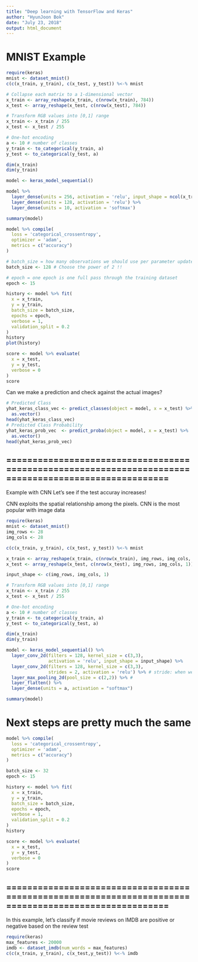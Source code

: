 ---
title: "Deep learning with TensorFlow and Keras"
author: "HyunJoon Bok"
date: "July 23, 2018"
output: html_document
---

# MNIST Example
```{r}
require(keras)
mnist <- dataset_mnist()
c(c(x_train, y_train), c(x_test, y_test)) %<-% mnist 

# Collapse each matrix to a 1-dimensional vector
x_train <- array_reshape(x_train, c(nrow(x_train), 784))
x_test <- array_reshape(x_test, c(nrow(x_test), 784))

# Transform RGB values into [0,1] range
x_train <- x_train / 255
x_test <- x_test / 255

# One-hot encoding
a <- 10 # number of classes
y_train <- to_categorical(y_train, a)
y_test <- to_categorical(y_test, a)

dim(x_train)
dim(y_train)
```



```{r}
model <- keras_model_sequential()

model %>% 
  layer_dense(units = 256, activation = 'relu', input_shape = ncol(x_train)) %>% 
  layer_dense(units = 128, activation = 'relu') %>% 
  layer_dense(units = 10, activation = 'softmax')

summary(model)
```


```{r}
model %>% compile(
  loss = 'categorical_crossentropy',
  optimizer = 'adam',
  metrics = c("accuracy")
)
```


```{r}
# batch_size = how many observations we should use per parameter update
batch_size <- 128 # Choose the power of 2 !!

# epoch = one epoch is one full pass through the training dataset
epoch <- 15

history <- model %>% fit(
  x = x_train, 
  y = y_train, 
  batch_size = batch_size,
  epochs = epoch,
  verbose = 1,
  validation_split = 0.2
)
history
plot(history)
```


```{r}
score <- model %>% evaluate(
  x = x_test,
  y = y_test,
  verbose = 0
)
score
```


Can we make a prediction and check against the actual images?
```{r}
# Predicted Class
yhat_keras_class_vec <- predict_classes(object = model, x = x_test) %>%
  as.vector()
head(yhat_keras_class_vec)
# Predicted Class Probability
yhat_keras_prob_vec  <- predict_proba(object = model, x = x_test) %>%
  as.vector()
head(yhat_keras_prob_vec)
```


## ===================================================================================================== ##

Example with CNN
Let's see if the test accuray increases!

CNN exploits the spatial relationship among the pixels.
CNN is the most popular with image data

```{r}
require(keras)
mnist <- dataset_mnist()
img_rows <- 28
img_cols <- 28

c(c(x_train, y_train), c(x_test, y_test)) %<-% mnist 

x_train <- array_reshape(x_train, c(nrow(x_train), img_rows, img_cols, 1))
x_test <- array_reshape(x_test, c(nrow(x_test), img_rows, img_cols, 1))

input_shape <- c(img_rows, img_cols, 1)

# Transform RGB values into [0,1] range
x_train <- x_train / 255
x_test <- x_test / 255

# One-hot encoding
a <- 10 # number of classes
y_train <- to_categorical(y_train, a)
y_test <- to_categorical(y_test, a)

dim(x_train)
dim(y_train)

```


```{r}
model <- keras_model_sequential() %>% 
  layer_conv_2d(filters = 128, kernel_size = c(3,3),
                activation = 'relu', input_shape = input_shape) %>% 
  layer_conv_2d(filters = 128, kernel_size = c(3,3),
                strides = 2, activation = 'relu') %>% # stride: when we slide in factor, how much you want to stride by (usually some small number)
  layer_max_pooling_2d(pool_size = c(2,2)) %>% # 
  layer_flatten() %>% 
  layer_dense(units = a, activation = "softmax")

summary(model)
```
# Next steps are pretty much the same

```{r}
model %>% compile(
  loss = 'categorical_crossentropy',
  optimizer = 'adam',
  metrics = c("accuracy")
)

batch_size <- 32
epoch <- 15

history <- model %>% fit(
  x = x_train, 
  y = y_train, 
  batch_size = batch_size,
  epochs = epoch,
  verbose = 1,
  validation_split = 0.2
)
history

score <- model %>% evaluate(
  x = x_test,
  y = y_test,
  verbose = 0
)
score
```


## ===================================================================================================== ##

In this example, let's classify if movie reviews on IMDB are positive or negative based on the review test

```{r}
require(keras)
max_features <- 20000
imdb <- dataset_imdb(num_words = max_features)
c(c(x_train, y_train), c(x_test,y_test)) %<-% imdb 
```

```{r}

```












